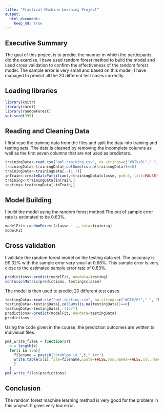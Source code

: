 ```yaml
---
title: "Practical Machine Learning Project"
output: 
  html_document:
    keep_md: true
---
```


## Executive Summary
The goal of this project is to predict the manner in which the participants did the exercise. I have used random forest method to build the model and used cross validation to confirm the effectiveness of the random forest model. The sample error is very small and based on this model, I have managed to predict all the 20 different test cases correctly.

## Loading libraries
```r
library(knitr)
library(caret)
library(randomForest)
set.seed(999)
```

## Reading and Cleaning Data
I first read the training data from the files and split the data into training and testing sets. The data is cleaned by removing the incomplete columns as well as the first seven columns that are not used as predictors.
```r
trainingData<-read.csv("pml-training.csv", na.strings=c("#DIV/0!"," ", "NA"))
trainingData<-trainingData[,colSums(is.na(trainingData))==0]
trainingData<-trainingData[,-(1:7)]
inTrain<-createDataPartition(y=trainingData$classe, p=0.6, list=FALSE)
training<-trainingData[inTrain,]
testing<-trainingData[-inTrain,]
```

## Model Building 
I build the model using the random forest method.The out of sample error rate is estimated to be 0.63%.
```r
modelFit<-randomForest(classe ~ ., data=training)
modelFit
```

## Cross validation
I validate the random forest model on the testing data set. The accuracy is 99.32% with the sample error very small at 0.68%. This sample error is very close to the estimated sample error rate of 0.63%.
```r
predictions<-predict(modelFit, newdata=testing)
confusionMatrix(predictions, testing$classe)
```

The model is then used to predict 20 different test cases.
```r
testingData<-read.csv("pml-testing.csv", na.strings=c("#DIV/0!"," ", "NA"))
testingData<-testingData[,colSums(is.na(testingData))==0]
testingData<-testingData[,-(1:7)]
predictions<-predict(modelFit, newdata=testingData)
predictions
```

Using the code given in the course, the prediction outcomes are written to individual files.
```r
pml_write_files = function(x){
  n = length(x)
  for(i in 1:n){
    filename = paste0("problem_id_",i,".txt")
    write.table(x[i],file=filename,quote=FALSE,row.names=FALSE,col.names=FALSE)
    }
  }
pml_write_files(predictions)
```

## Conclusion
The random forest machine learning method is very good for the problem in this project. It gives very low error.

